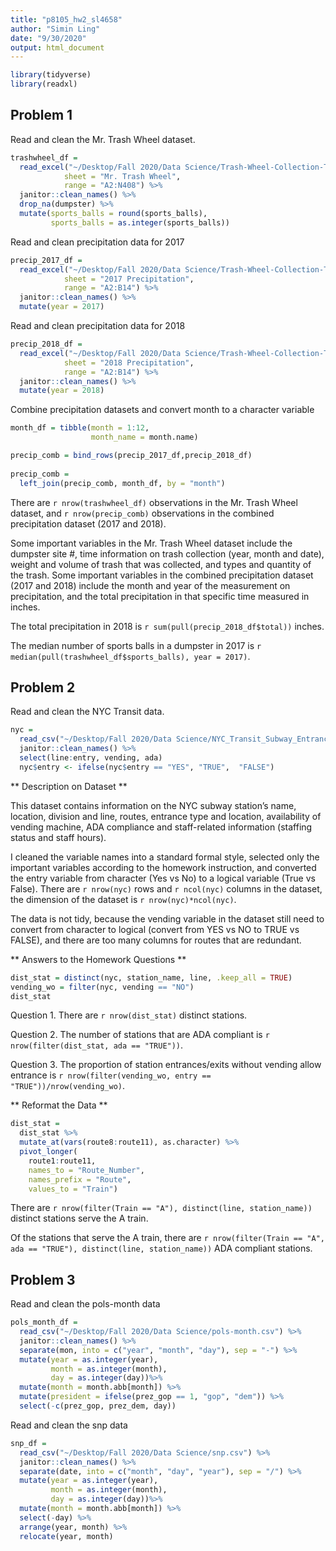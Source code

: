 ```yaml
---
title: "p8105_hw2_sl4658"
author: "Simin Ling"
date: "9/30/2020"
output: html_document
---
```


```r
library(tidyverse)
library(readxl)
```


## Problem 1
Read and clean the Mr. Trash Wheel dataset.
```r
trashwheel_df = 
  read_excel("~/Desktop/Fall 2020/Data Science/Trash-Wheel-Collection-Totals-8-6-19.xlsx", 
            sheet = "Mr. Trash Wheel", 
            range = "A2:N408") %>%
  janitor::clean_names() %>%
  drop_na(dumpster) %>%
  mutate(sports_balls = round(sports_balls),
         sports_balls = as.integer(sports_balls))
```

Read and clean precipitation data for 2017
```r
precip_2017_df = 
  read_excel("~/Desktop/Fall 2020/Data Science/Trash-Wheel-Collection-Totals-8-6-19.xlsx", 
            sheet = "2017 Precipitation", 
            range = "A2:B14") %>%
  janitor::clean_names() %>%
  mutate(year = 2017)
```

Read and clean precipitation data for 2018
```r
precip_2018_df = 
  read_excel("~/Desktop/Fall 2020/Data Science/Trash-Wheel-Collection-Totals-8-6-19.xlsx", 
            sheet = "2018 Precipitation", 
            range = "A2:B14") %>%
  janitor::clean_names() %>%
  mutate(year = 2018)
```

Combine precipitation datasets and convert month to a character variable
```r
month_df = tibble(month = 1:12,
                  month_name = month.name)

precip_comb = bind_rows(precip_2017_df,precip_2018_df)
  
precip_comb = 
  left_join(precip_comb, month_df, by = "month")
```


There are `r nrow(trashwheel_df)` observations in the Mr. Trash Wheel dataset, and `r nrow(precip_comb)` observations in the combined precipitation dataset (2017 and 2018). 

Some important variables in the Mr. Trash Wheel dataset include the dumpster site #, time information on trash collection (year, month and date), weight and volume of trash that was collected, and types and quantity of the trash. Some important variables in the combined precipitation dataset (2017 and 2018) include the month and year of the measurement on precipitation, and the total precipitation in that specific time measured in inches.

The total precipitation in 2018 is `r sum(pull(precip_2018_df$total))` inches.

The median number of sports balls in a dumpster in 2017 is `r median(pull(trashwheel_df$sports_balls), year = 2017)`.




## Problem 2

Read and clean the NYC Transit data.
```r
nyc = 
  read_csv("~/Desktop/Fall 2020/Data Science/NYC_Transit_Subway_Entrance_And_Exit_Data.csv") %>%
  janitor::clean_names() %>%
  select(line:entry, vending, ada) 
  nyc$entry <- ifelse(nyc$entry == "YES", "TRUE",  "FALSE")
```
** Description on Dataset **

This dataset contains information on the NYC subway station's name, location, division and line, routes, entrance type and location, availability of vending machine, ADA compliance and staff-related information (staffing status and staff hours).

I cleaned the variable names into a standard formal style, selected only the important variables according to the homework instruction, and converted the entry variable from character (Yes vs No) to a logical variable (True vs False). There are `r nrow(nyc)` rows and `r ncol(nyc)` columns in the dataset, the dimension of the dataset is `r nrow(nyc)*ncol(nyc)`.

The data is not tidy, because the vending variable in the dataset still need to convert from character to logical (convert from YES vs NO to TRUE vs FALSE), and there are too many columns for routes that are redundant. 

** Answers to the Homework Questions **
```r
dist_stat = distinct(nyc, station_name, line, .keep_all = TRUE)
vending_wo = filter(nyc, vending == "NO")
dist_stat
```

Question 1. 
There are `r nrow(dist_stat)` distinct stations.

Question 2. 
The number of stations that are ADA compliant is `r nrow(filter(dist_stat, ada == "TRUE"))`.

Question 3.
The proportion of station entrances/exits without vending allow entrance is `r nrow(filter(vending_wo, entry == "TRUE"))/nrow(vending_wo)`. 


** Reformat the Data **
```r
dist_stat = 
  dist_stat %>%
  mutate_at(vars(route8:route11), as.character) %>%
  pivot_longer(
    route1:route11,
    names_to = "Route_Number",
    names_prefix = "Route",
    values_to = "Train")
```

There are `r nrow(filter(Train == "A"), distinct(line, station_name))` distinct stations serve the A train. 

Of the stations that serve the A train, there are `r nrow(filter(Train == "A", ada == "TRUE"), distinct(line, station_name))` ADA compliant stations.



## Problem 3

Read and clean the pols-month data
```r
pols_month_df = 
  read_csv("~/Desktop/Fall 2020/Data Science/pols-month.csv") %>%
  janitor::clean_names() %>%
  separate(mon, into = c("year", "month", "day"), sep = "-") %>% 
  mutate(year = as.integer(year),
         month = as.integer(month),
         day = as.integer(day))%>%
  mutate(month = month.abb[month]) %>%
  mutate(president = ifelse(prez_gop == 1, "gop", "dem")) %>%
  select(-c(prez_gop, prez_dem, day))
```


Read and clean the snp data
```r
snp_df = 
  read_csv("~/Desktop/Fall 2020/Data Science/snp.csv") %>%
  janitor::clean_names() %>%
  separate(date, into = c("month", "day", "year"), sep = "/") %>% 
  mutate(year = as.integer(year),
         month = as.integer(month),
         day = as.integer(day))%>%
  mutate(month = month.abb[month]) %>%
  select(-day) %>%
  arrange(year, month) %>%
  relocate(year, month)
```




